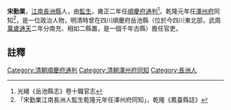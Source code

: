 {{明清人物信息框
| 姓名 =宋勤業
| 最高職務 = [[四川|四川]][[順慶府|順慶府]][[通判|通判]]
| 國家 = 大清
| 籍貫 = [[江南|江南]]
| 字號 =
| 出生日期 = ？年？月？日
| 逝世日期 = ？年？月？日
| 墓葬 = 
| 配偶 =  
| 親屬 = 曾祖、祖、父，母
| 出身 =[[監生|監生]] 
| 著作 =  
*
}}
'''宋勤業'''{{BD|？年||？年||}}，[[江南|江南]][[長洲縣|長洲縣]]人，由[[監生|監生]]，雍正二年任[[順慶府|順慶府]][[通判|通判]]<ref>光緒《岳池縣志》卷十職官志</ref>。乾隆元年任[[澤州府|澤州府]]同知<ref>「宋勤業江南長洲人監生乾隆元年任澤州府同知」，乾隆《鳳臺縣誌》</ref>，是一位政治人物，明清時曾在四川順慶府岳池縣（位於今四川東北部，武周[[萬歲通天|萬歲通天]]二年分南充、相如二縣置，是一個千年古縣）擔任官吏。
==註釋==
{{reflist}}
{{清朝人物小作品}}
[[Category:清朝順慶府通判|Category:清朝順慶府通判]]
[[Category:清朝澤州府同知|Category:清朝澤州府同知]]
[[Category:長洲人|Category:長洲人]]